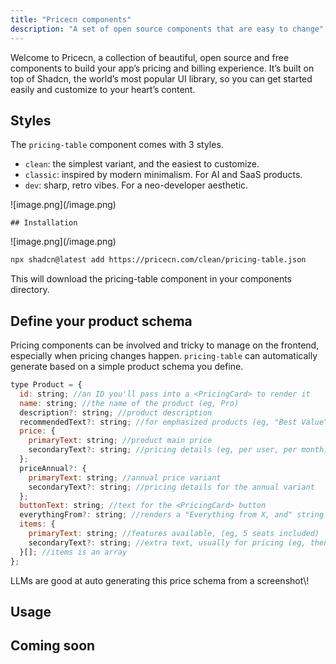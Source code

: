 ```yaml
---
title: "Pricecn components"
description: "A set of open source components that are easy to change"
---
```


Welcome to Pricecn, a collection of beautiful, open source and free components to build your app’s pricing and billing experience. It’s built on top of Shadcn, the world’s most popular UI library, so you can get started easily and customize to your heart’s content.

## Styles

The `pricing-table` component comes with 3 styles.

- `clean`: the simplest variant, and the easiest to customize.
- `classic`: inspired by modern minimalism. For AI and SaaS products.
- `dev`: sharp, retro vibes. For a neo-developer aesthetic.

<Tabs>
  <Tab title="Clean">
    ![image.png](/image.png)

    ## Installation
  </Tab>
  <Tab title="Classic">
    
  </Tab>
  <Tab title="Dev">
    ![image.png](/image.png)
  </Tab>
</Tabs>

```bash
npx shadcn@latest add https://pricecn.com/clean/pricing-table.json
```

This will download the pricing-table component in your components directory.

## Define your product schema

Pricing components can be involved and tricky to manage on the frontend, especially when pricing changes happen. `pricing-table` can automatically generate based on a simple product schema you define.

```javascript
type Product = {
  id: string; //an ID you'll pass into a <PricingCard> to render it
  name: string; //the name of the product (eg, Pro)
  description?: string; //product description
  recommendedText?: string; //for emphasized products (eg, "Best Value")
  price: {
    primaryText: string; //product main price
    secondaryText?: string; //pricing details (eg, per user, per month)
  };
  priceAnnual?: {
    primaryText: string; //annual price variant
    secondaryText?: string; //pricing details for the annual variant
  };
  buttonText: string; //text for the <PricingCard> button
  everythingFrom?: string; //renders a "Everything from X, and" string
  items: {
    primaryText: string; //features available, (eg, 5 seats included)
    secondaryText?: string; //extra text, usually for pricing (eg, then $10USD per seat)
  }[]; //items is an array
};
```

<Note>
  LLMs are good at auto generating this price schema from a screenshot\!
</Note>


## Usage

## Coming soon